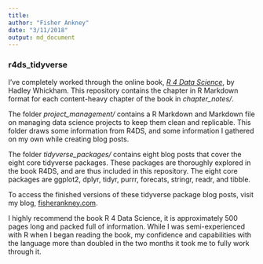 ```yaml
---
title: 
author: "Fisher Ankney"
date: "3/11/2018"
output: md_document
---
```


### r4ds_tidyverse

I've completely worked through the online book, [*R 4 Data Science*](http://r4ds.had.co.nz/), by Hadley Whickham. This repository contains the chapter in R Markdown format for each content-heavy chapter of the book in *chapter_notes/*. 

The folder *project_management/* contains a R Markdown and Markdown file on managing data science projects to keep them clean and replicable. This folder draws some information from R4DS, and some information I gathered on my own while creating blog posts. 

The folder *tidyverse_packages/* contains eight blog posts that cover the eight core tidyverse packages. These packages are thoroughly explored in the book R4DS, and are thus included in this repository. The eight core packages are ggplot2, dplyr, tidyr, purrr, forecats, stringr, readr, and tibble. 

To access the finished versions of these tidyverse package blog posts, visit my blog, [fisherankney.com](fisherankney.com). 

I highly recommend the book R 4 Data Science, it is approximately 500 pages long and packed full of information. While I was semi-experienced with R when I began reading the book, my confidence and capabilities with the language more than doubled in the two months it took me to fully work through it. 


